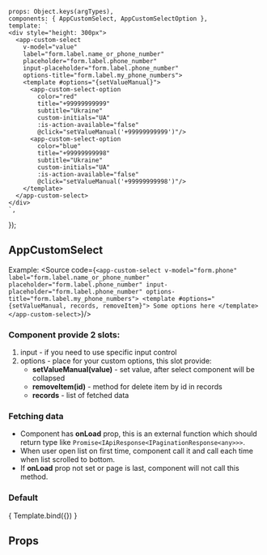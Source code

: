 
<Meta title="ui-kit/selects/AppCustomSelect" component={AppCustomSelect} />

    props: Object.keys(argTypes),
    components: { AppCustomSelect, AppCustomSelectOption },
    template: `
    <div style="height: 300px">
      <app-custom-select
        v-model="value"
        label="form.label.name_or_phone_number"
        placeholder="form.label.phone_number"
        input-placeholder="form.label.phone_number"
        options-title="form.label.my_phone_numbers">
        <template #options="{setValueManual}">
          <app-custom-select-option
            color="red"
            title="+99999999999"
            subtitle="Ukraine"
            custom-initials="UA"
            :is-action-available="false"
            @click="setValueManual('+99999999999')"/>
          <app-custom-select-option
            color="blue"
            title="+99999999998"
            subtitle="Ukraine"
            custom-initials="UA"
            :is-action-available="false"
            @click="setValueManual('+99999999998')"/>
        </template>
      </app-custom-select>
    </div>
    `,
});


## AppCustomSelect

Example:
<Source code={`
<app-custom-select
    v-model="form.phone"
    label="form.label.name_or_phone_number"
    placeholder="form.label.phone_number"
    input-placeholder="form.label.phone_number"
    options-title="form.label.my_phone_numbers">
    <template #options="{setValueManual, records, removeItem}">
      Some options here
    </template>
</app-custom-select>
`}/>


### Component provide 2 slots:
1. input - if you need to use specific input control
2. options - place for your custom options, this slot provide:
    * **setValueManual(value)** - set value, after select component will be collapsed
    * **removeItem(id)** - method for delete item by id in records
    * **records** - list of fetched data

### Fetching data
* Component has **onLoad** prop, this is an external function which should return type like `Promise<IApiResponse<IPaginationResponse<any>>>`.
* When user open list on first time, component call it and call each time when list scrolled to bottom.
* If **onLoad** prop not set or page is last, component will not call this method.

### Default
<Canvas>
    <Story name="Default view" args={{ value: '' }}>
        { Template.bind({}) }
    </Story>
</Canvas>


## Props
<ArgsTable story="Default view" />
